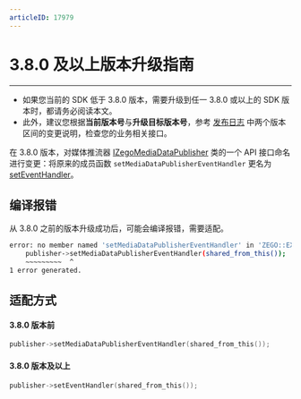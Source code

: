 ```yaml
---
articleID: 17979
---
```

# 3.8.0 及以上版本升级指南

---

<div class="mk-warning">

- 如果您当前的 SDK 低于 3.8.0 版本，需要升级到任一 3.8.0 或以上的 SDK 版本时，都请务必阅读本文。
- 此外，建议您根据**当前版本号**与**升级目标版本号**，参考 [发布日志](!DownloadSDK/Release_Notes) 中两个版本区间的变更说明，检查您的业务相关接口。
</div>

在 3.8.0 版本，对媒体推流器 [IZegoMediaDataPublisher](@-IZegoMediaDataPublisher) 类的一个 API 接口命名进行变更：将原来的成员函数 `setMediaDataPublisherEventHandler` 更名为 [setEventHandler](@setEventHandler)。

## 编译报错

从 3.8.0 之前的版本升级成功后，可能会编译报错，需要适配。

```sh
error: no member named 'setMediaDataPublisherEventHandler' in 'ZEGO::EXPRESS::IZegoMediaDataPublisher'
    publisher->setMediaDataPublisherEventHandler(shared_from_this());
    ~~~~~~~~~  ^
1 error generated.
```

## 适配方式

#### 3.8.0 版本前

```cpp
publisher->setMediaDataPublisherEventHandler(shared_from_this());
```

####  3.8.0 版本及以上

```cpp
publisher->setEventHandler(shared_from_this());
```

